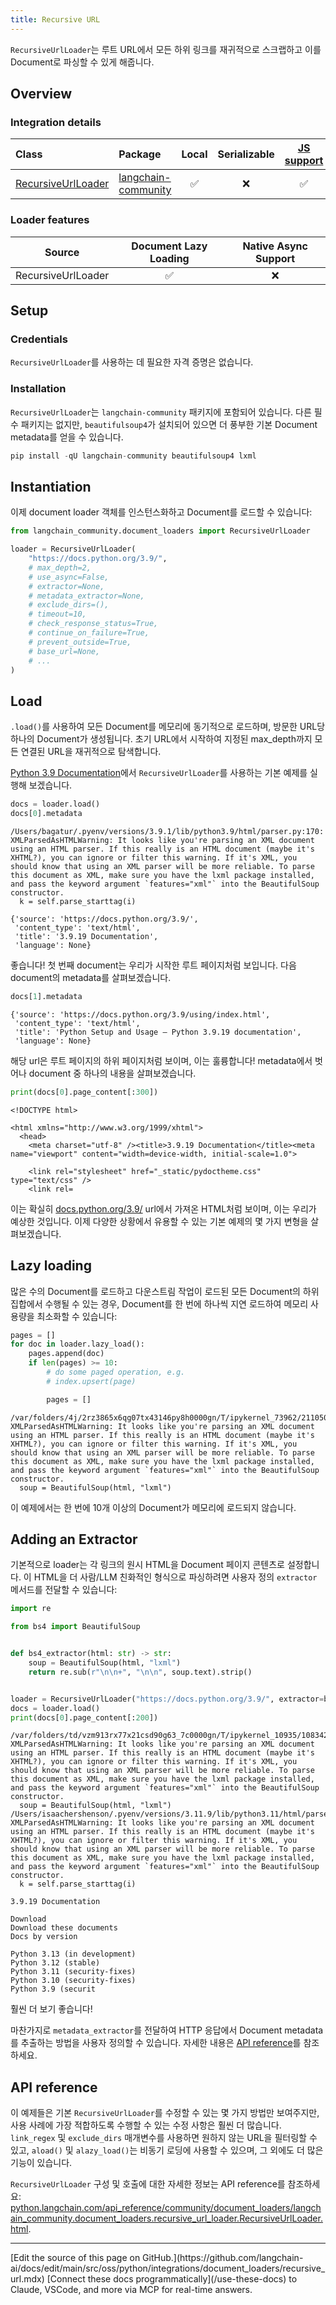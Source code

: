 ```yaml
---
title: Recursive URL
---
```


`RecursiveUrlLoader`는 루트 URL에서 모든 하위 링크를 재귀적으로 스크랩하고 이를 Document로 파싱할 수 있게 해줍니다.

## Overview

### Integration details

| Class | Package | Local | Serializable | [JS support](https://js.langchain.com/docs/integrations/document_loaders/web_loaders/recursive_url_loader/)|
| :--- | :--- | :---: | :---: |  :---: |
| [RecursiveUrlLoader](https://python.langchain.com/api_reference/community/document_loaders/langchain_community.document_loaders.recursive_url_loader.RecursiveUrlLoader.html) | [langchain-community](https://python.langchain.com/api_reference/community/index.html) | ✅ | ❌ | ✅ |

### Loader features

| Source | Document Lazy Loading | Native Async Support
| :---: | :---: | :---: |
| RecursiveUrlLoader | ✅ | ❌ |

## Setup

### Credentials

`RecursiveUrlLoader`를 사용하는 데 필요한 자격 증명은 없습니다.

### Installation

`RecursiveUrlLoader`는 `langchain-community` 패키지에 포함되어 있습니다. 다른 필수 패키지는 없지만, `beautifulsoup4`가 설치되어 있으면 더 풍부한 기본 Document metadata를 얻을 수 있습니다.

```python
pip install -qU langchain-community beautifulsoup4 lxml
```

## Instantiation

이제 document loader 객체를 인스턴스화하고 Document를 로드할 수 있습니다:

```python
from langchain_community.document_loaders import RecursiveUrlLoader

loader = RecursiveUrlLoader(
    "https://docs.python.org/3.9/",
    # max_depth=2,
    # use_async=False,
    # extractor=None,
    # metadata_extractor=None,
    # exclude_dirs=(),
    # timeout=10,
    # check_response_status=True,
    # continue_on_failure=True,
    # prevent_outside=True,
    # base_url=None,
    # ...
)
```

## Load

`.load()`를 사용하여 모든 Document를 메모리에 동기적으로 로드하며, 방문한 URL당 하나의 Document가 생성됩니다. 초기 URL에서 시작하여 지정된 max_depth까지 모든 연결된 URL을 재귀적으로 탐색합니다.

[Python 3.9 Documentation](https://docs.python.org/3.9/)에서 `RecursiveUrlLoader`를 사용하는 기본 예제를 실행해 보겠습니다.

```python
docs = loader.load()
docs[0].metadata
```

```output
/Users/bagatur/.pyenv/versions/3.9.1/lib/python3.9/html/parser.py:170: XMLParsedAsHTMLWarning: It looks like you're parsing an XML document using an HTML parser. If this really is an HTML document (maybe it's XHTML?), you can ignore or filter this warning. If it's XML, you should know that using an XML parser will be more reliable. To parse this document as XML, make sure you have the lxml package installed, and pass the keyword argument `features="xml"` into the BeautifulSoup constructor.
  k = self.parse_starttag(i)
```

```output
{'source': 'https://docs.python.org/3.9/',
 'content_type': 'text/html',
 'title': '3.9.19 Documentation',
 'language': None}
```

좋습니다! 첫 번째 document는 우리가 시작한 루트 페이지처럼 보입니다. 다음 document의 metadata를 살펴보겠습니다.

```python
docs[1].metadata
```

```output
{'source': 'https://docs.python.org/3.9/using/index.html',
 'content_type': 'text/html',
 'title': 'Python Setup and Usage — Python 3.9.19 documentation',
 'language': None}
```

해당 url은 루트 페이지의 하위 페이지처럼 보이며, 이는 훌륭합니다! metadata에서 벗어나 document 중 하나의 내용을 살펴보겠습니다.

```python
print(docs[0].page_content[:300])
```

```output
<!DOCTYPE html>

<html xmlns="http://www.w3.org/1999/xhtml">
  <head>
    <meta charset="utf-8" /><title>3.9.19 Documentation</title><meta name="viewport" content="width=device-width, initial-scale=1.0">

    <link rel="stylesheet" href="_static/pydoctheme.css" type="text/css" />
    <link rel=
```

이는 확실히 [docs.python.org/3.9/](https://docs.python.org/3.9/) url에서 가져온 HTML처럼 보이며, 이는 우리가 예상한 것입니다. 이제 다양한 상황에서 유용할 수 있는 기본 예제의 몇 가지 변형을 살펴보겠습니다.

## Lazy loading

많은 수의 Document를 로드하고 다운스트림 작업이 로드된 모든 Document의 하위 집합에서 수행될 수 있는 경우, Document를 한 번에 하나씩 지연 로드하여 메모리 사용량을 최소화할 수 있습니다:

```python
pages = []
for doc in loader.lazy_load():
    pages.append(doc)
    if len(pages) >= 10:
        # do some paged operation, e.g.
        # index.upsert(page)

        pages = []
```

```output
/var/folders/4j/2rz3865x6qg07tx43146py8h0000gn/T/ipykernel_73962/2110507528.py:6: XMLParsedAsHTMLWarning: It looks like you're parsing an XML document using an HTML parser. If this really is an HTML document (maybe it's XHTML?), you can ignore or filter this warning. If it's XML, you should know that using an XML parser will be more reliable. To parse this document as XML, make sure you have the lxml package installed, and pass the keyword argument `features="xml"` into the BeautifulSoup constructor.
  soup = BeautifulSoup(html, "lxml")
```

이 예제에서는 한 번에 10개 이상의 Document가 메모리에 로드되지 않습니다.

## Adding an Extractor

기본적으로 loader는 각 링크의 원시 HTML을 Document 페이지 콘텐츠로 설정합니다. 이 HTML을 더 사람/LLM 친화적인 형식으로 파싱하려면 사용자 정의 `extractor` 메서드를 전달할 수 있습니다:

```python
import re

from bs4 import BeautifulSoup


def bs4_extractor(html: str) -> str:
    soup = BeautifulSoup(html, "lxml")
    return re.sub(r"\n\n+", "\n\n", soup.text).strip()


loader = RecursiveUrlLoader("https://docs.python.org/3.9/", extractor=bs4_extractor)
docs = loader.load()
print(docs[0].page_content[:200])
```

```output
/var/folders/td/vzm913rx77x21csd90g63_7c0000gn/T/ipykernel_10935/1083427287.py:6: XMLParsedAsHTMLWarning: It looks like you're parsing an XML document using an HTML parser. If this really is an HTML document (maybe it's XHTML?), you can ignore or filter this warning. If it's XML, you should know that using an XML parser will be more reliable. To parse this document as XML, make sure you have the lxml package installed, and pass the keyword argument `features="xml"` into the BeautifulSoup constructor.
  soup = BeautifulSoup(html, "lxml")
/Users/isaachershenson/.pyenv/versions/3.11.9/lib/python3.11/html/parser.py:170: XMLParsedAsHTMLWarning: It looks like you're parsing an XML document using an HTML parser. If this really is an HTML document (maybe it's XHTML?), you can ignore or filter this warning. If it's XML, you should know that using an XML parser will be more reliable. To parse this document as XML, make sure you have the lxml package installed, and pass the keyword argument `features="xml"` into the BeautifulSoup constructor.
  k = self.parse_starttag(i)
```
```output
3.9.19 Documentation

Download
Download these documents
Docs by version

Python 3.13 (in development)
Python 3.12 (stable)
Python 3.11 (security-fixes)
Python 3.10 (security-fixes)
Python 3.9 (securit
```

훨씬 더 보기 좋습니다!

마찬가지로 `metadata_extractor`를 전달하여 HTTP 응답에서 Document metadata를 추출하는 방법을 사용자 정의할 수 있습니다. 자세한 내용은 [API reference](https://python.langchain.com/api_reference/community/document_loaders/langchain_community.document_loaders.recursive_url_loader.RecursiveUrlLoader.html)를 참조하세요.

## API reference

이 예제들은 기본 `RecursiveUrlLoader`를 수정할 수 있는 몇 가지 방법만 보여주지만, 사용 사례에 가장 적합하도록 수행할 수 있는 수정 사항은 훨씬 더 많습니다. `link_regex` 및 `exclude_dirs` 매개변수를 사용하면 원하지 않는 URL을 필터링할 수 있고, `aload()` 및 `alazy_load()`는 비동기 로딩에 사용할 수 있으며, 그 외에도 더 많은 기능이 있습니다.

`RecursiveUrlLoader` 구성 및 호출에 대한 자세한 정보는 API reference를 참조하세요: [python.langchain.com/api_reference/community/document_loaders/langchain_community.document_loaders.recursive_url_loader.RecursiveUrlLoader.html](https://python.langchain.com/api_reference/community/document_loaders/langchain_community.document_loaders.recursive_url_loader.RecursiveUrlLoader.html).

---

<Callout icon="pen-to-square" iconType="regular">
    [Edit the source of this page on GitHub.](https://github.com/langchain-ai/docs/edit/main/src/oss/python/integrations/document_loaders/recursive_url.mdx)
</Callout>
<Tip icon="terminal" iconType="regular">
    [Connect these docs programmatically](/use-these-docs) to Claude, VSCode, and more via MCP for    real-time answers.
</Tip>
